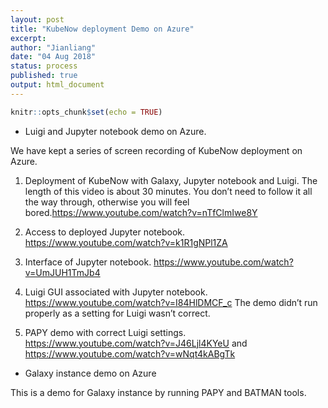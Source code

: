 ```yaml
---
layout: post
title: "KubeNow deployment Demo on Azure"
excerpt:  
author: "Jianliang"
date: "04 Aug 2018"
status: process
published: true
output: html_document
---
```


```r
knitr::opts_chunk$set(echo = TRUE)
```

* Luigi and Jupyter notebook demo on Azure.

We have kept a series of screen recording of KubeNow deployment on Azure. 

(1) Deployment of KubeNow with Galaxy, Jupyter notebook and Luigi. The length of this video is about 30 minutes. You don't need to follow it all the way through, otherwise you will feel bored.<https://www.youtube.com/watch?v=nTfClmIwe8Y>

(2) Access to deployed Jupyter notebook. <https://www.youtube.com/watch?v=k1R1gNPl1ZA>

(3) Interface of Jupyter notebook. <https://www.youtube.com/watch?v=UmJUH1TmJb4>

(4) Luigi GUI associated with Jupyter notebook. <https://www.youtube.com/watch?v=I84HlDMCF_c> The demo didn't run properly as a setting for Luigi wasn't correct.

(5) PAPY demo with correct Luigi settings. <https://www.youtube.com/watch?v=J46Ljl4KYeU> and <https://www.youtube.com/watch?v=wNqt4kABgTk>


* Galaxy instance demo on Azure

This is a demo for Galaxy instance by running PAPY and BATMAN tools.

